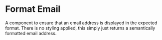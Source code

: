 
# Format Email

<Meta title="Components/Utilities/FormatEmail/Docs" />

A component to ensure that an email address is displayed in the expected format.
There is no styling applied, this simply just returns a semantically formatted
email address.
